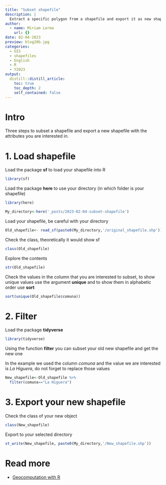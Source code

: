 ```yaml
---
title: "Subset shapefile"
description: |
  Extract a specific polygon from a shapefile and export it as new shapefile.
author:
  - name: Miriam Lerma
    url: {}
date: 02-04-2023
preview: blog20b.jpg
categories:
  - GIS
  - shapefiles
  - English
  - R
  - Y2023
output:
  distill::distill_article:
    toc: true
    toc_depth: 2
    self_contained: false
---
```


# Intro

Three steps to subset a shapefile and export a new shapefile with the attributes you are interested in.

# 1. Load shapefile

Load the package **sf** to load your shapefile into R

```r
library(sf)
```

Load the package **here** to use your directory (in which folder is your shapefile)

```r
library(here)
```

```r
My_directory<-here('_posts/2023-02-04-subset-shapefile')
```

Load your shapefile, be careful with your directory

```r
Old_shapefile<- read_sf(paste0(My_directory,'/original_shapefile.shp'))
```

Check the class, theoretically it would show sf

```r
class(Old_shapefile)
```

Explore the contents

```r
str(Old_shapefile)
```

Check the values in the column that you are interested to subset, to show unique values use the argument **unique** and to show them in alphabetic order use **sort**

```r
sort(unique(Old_shapefile$comuna))
```

# 2. Filter

Load the package **tidyverse**

```r
library(tidyverse)
```

Using the function **filter** you can subset your old new shapefile and get the new one

In the example we used the column *comuna* and the value we are interested is *La Higuera*, do not forget to replace those values

```r
New_shapefile<-Old_shapefile %>%
  filter(comuna=="La Higuera")
```

# 3. Export your new shapefile

Check the class of your new object

```r
class(New_shapefile)
```

Export to your selected directory

```r
st_write(New_shapefile, paste0(My_directory,'/New_shapefile.shp'))
```

# Read more

- [Geocomputation with R](https://geocompr.robinlovelace.net/attr.html)
